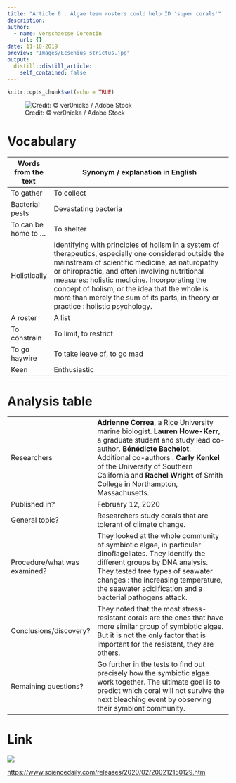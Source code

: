 ```yaml
---
title: "Article 6 : Algae team rosters could help ID 'super corals'"
description: 
author:
  - name: Verschaetse Corentin
    url: {}
date: 11-18-2019
preview: "Images/Ecsenius_strictus.jpg"
output:
  distill::distill_article:
    self_contained: false
---
```


```r
knitr::opts_chunk$set(echo = TRUE)
```

![Credit: © ver0nicka / Adobe Stock](Images/coral-reef.jpg)


# Vocabulary

| Words from the text  | Synonym / explanation in English                                                                                                                                                                                                                                                                                                                                                                |
| -------------------- | ----------------------------------------------------------------------------------------------------------------------------------------------------------------------------------------------------------------------------------------------------------------------------------------------------------------------------------------------------------------------------------------------- |
| To gather            | To collect                                                                                                                                                                                                                                                                                                                                                                                      |
| Bacterial pests      | Devastating bacteria                                                                                                                                                                                                                                                                                                                                                                            |
| To can be home to …  | To shelter                                                                                                                                                                                                                                                                                                                                                                                      |
| Holistically         | Identifying with principles of holism in a system of therapeutics, especially one considered outside the mainstream of scientific medicine, as naturopathy or chiropractic, and often involving nutritional measures: holistic medicine. Incorporating the concept of holism, or the idea that the whole is more than merely the sum of its parts, in theory or practice : holistic psychology. |
| A roster             | A list                                                                                                                                                                                                                                                                                                                                                                                          |
| To constrain         | To limit, to restrict                                                                                                                                                                                                                                                                                                                                                                           |
| To go haywire        | To take leave of, to go mad                                                                                                                                                                                                                                                                                                                                                                     |
| Keen                 | Enthusiastic                                                                                                                                                                                                                                                                                                                                                                                    |

# Analysis table

|                              |                                                                                                                                                                                                                                                                                                              |
| ---------------------------- | ------------------------------------------------------------------------------------------------------------------------------------------------------------------------------------------------------------------------------------------------------------------------------------------------------------ |
| Researchers                  | **Adrienne Correa**, a Rice University marine biologist. **Lauren Howe-Kerr**, a graduate student and study lead co-author. **Bénédicte Bachelot**.  Additional co-authors : **Carly Kenkel** of the University of Southern California and **Rachel Wright** of Smith College in Northampton, Massachusetts. |
| Published in?                | February 12, 2020                                                                                                                                                                                                                                                                                            |
| General topic?               | Researchers study corals that are tolerant of climate change.                                                                                                                                                                                                                                                |
| Procedure/what was examined? | They looked at the whole community of symbiotic algae, in particular dinoflagellates. They identify the different groups by DNA analysis. They tested tree types of seawater changes : the increasing temperature, the seawater acidification and a bacterial pathogens attack.                              |
| Conclusions/discovery?       | They noted that the most stress-resistant corals are the ones that have more similar group of symbiotic algae. But it is not the only factor that is important for the resistant, they are others.                                                                                                           |
| Remaining questions?         | Go further in the tests to find out precisely how   the symbiotic algae work together. The ultimate goal is to predict which coral will not   survive the next bleaching event by observing their symbiont community.                                                                                        |

# Link

![](Images/sd-logo.png)

<https://www.sciencedaily.com/releases/2020/02/200212150129.htm>

